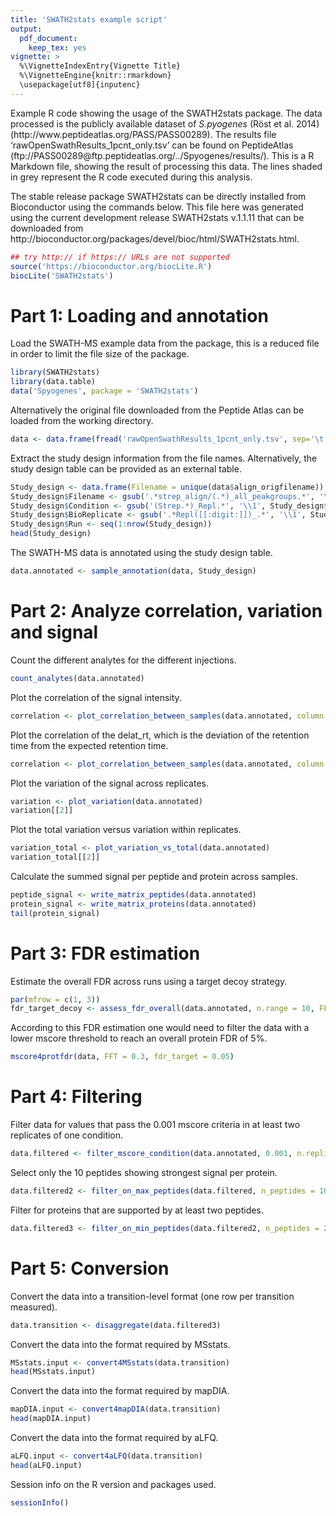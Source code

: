 ```yaml
---
title: 'SWATH2stats example script'
output: 
  pdf_document: 
    keep_tex: yes
vignette: >
  %\VignetteIndexEntry{Vignette Title}
  %\VignetteEngine{knitr::rmarkdown}
  \usepackage[utf8]{inputenc}
---
```


Example R code showing the usage of the SWATH2stats package. The data processed is the publicly available dataset of *S.pyogenes* (Röst et al. 2014) (http://www.peptideatlas.org/PASS/PASS00289). The results file 'rawOpenSwathResults\_1pcnt\_only.tsv' can be found on PeptideAtlas (ftp://PASS00289@ftp.peptideatlas.org/../Spyogenes/results/).
This is a R Markdown file, showing the result of processing this data. The lines shaded in grey represent the R code executed during this analysis.

The stable release package SWATH2stats can be directly installed from Bioconductor using the commands below. This file here was generated using the current development release SWATH2stats v.1.1.11 that can be downloaded from http://bioconductor.org/packages/devel/bioc/html/SWATH2stats.html.


```r
## try http:// if https:// URLs are not supported
source('https://bioconductor.org/biocLite.R')
biocLite('SWATH2stats')
```

# Part 1: Loading and annotation

Load the SWATH-MS example data from the package, this is a reduced file in order to limit the file size of the package. 

```r
library(SWATH2stats)
library(data.table)
data('Spyogenes', package = 'SWATH2stats')
```

Alternatively the original file downloaded from the Peptide Atlas can be loaded from the working directory.

```r
data <- data.frame(fread('rawOpenSwathResults_1pcnt_only.tsv', sep='\t', header=TRUE))
```

Extract the study design information from the file names. Alternatively, the study design table can  be provided as an external table.

```r
Study_design <- data.frame(Filename = unique(data$align_origfilename))
Study_design$Filename <- gsub('.*strep_align/(.*)_all_peakgroups.*', '\\1', Study_design$Filename)
Study_design$Condition <- gsub('(Strep.*)_Repl.*', '\\1', Study_design$Filename)
Study_design$BioReplicate <- gsub('.*Repl([[:digit:]])_.*', '\\1', Study_design$Filename)
Study_design$Run <- seq(1:nrow(Study_design))
head(Study_design)
```

The SWATH-MS data is annotated using the study design table.
```r
data.annotated <- sample_annotation(data, Study_design)
```
\newpage

# Part 2: Analyze correlation, variation and signal
Count the different analytes for the different injections.
```r
count_analytes(data.annotated)
```

Plot the correlation of the signal intensity.
```r
correlation <- plot_correlation_between_samples(data.annotated, column.values = 'Intensity')
```

Plot the correlation of the delat_rt, which is the deviation of the retention time from the expected retention time.
```r
correlation <- plot_correlation_between_samples(data.annotated, column.values = 'delta_rt')
```
\newpage 


Plot the variation of the signal across replicates.
```r
variation <- plot_variation(data.annotated)
variation[[2]]
```

Plot the total variation versus variation within replicates.
```r
variation_total <- plot_variation_vs_total(data.annotated)
variation_total[[2]]
```

Calculate the summed signal per peptide and protein across samples.
```r
peptide_signal <- write_matrix_peptides(data.annotated)
protein_signal <- write_matrix_proteins(data.annotated)
tail(protein_signal)
```
\newpage


# Part 3: FDR estimation
Estimate the overall FDR across runs using a target decoy strategy.
```r
par(mfrow = c(1, 3))
fdr_target_decoy <- assess_fdr_overall(data.annotated, n.range = 10, FFT = 0.3, output = 'Rconsole')

```
According to this FDR estimation one would need to filter the data with a lower mscore threshold to reach an overall protein FDR of 5%. 
```r
mscore4protfdr(data, FFT = 0.3, fdr_target = 0.05)
```

# Part 4: Filtering
Filter data for values that pass the 0.001 mscore criteria in at least two replicates of one condition.
```r
data.filtered <- filter_mscore_condition(data.annotated, 0.001, n.replica = 2)
```

Select only the 10 peptides showing strongest signal per protein.
```r
data.filtered2 <- filter_on_max_peptides(data.filtered, n_peptides = 10)
```
\newpage 


Filter for proteins that are supported by at least two peptides.
```r
data.filtered3 <- filter_on_min_peptides(data.filtered2, n_peptides = 2)
```


# Part 5: Conversion
Convert the data into a transition-level format (one row per transition measured). 

```r
data.transition <- disaggregate(data.filtered3)
```

Convert the data into the format required by MSstats.
```r
MSstats.input <- convert4MSstats(data.transition)
head(MSstats.input)
```

Convert the data into the format required by mapDIA.
```r
mapDIA.input <- convert4mapDIA(data.transition)
head(mapDIA.input)
```

Convert the data into the format required by aLFQ.
```r
aLFQ.input <- convert4aLFQ(data.transition)
head(aLFQ.input)
```

Session info on the R version and packages used.
```r
sessionInfo()
```

